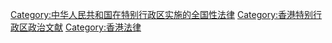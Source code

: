 {{Wikisource category|在香港特别行政区实施的全国性法律}}

[[Category:中华人民共和国在特别行政区实施的全国性法律|Category:中华人民共和国在特别行政区实施的全国性法律]]
[[Category:香港特别行政区政治文献|Category:香港特别行政区政治文献]]
[[Category:香港法律|Category:香港法律]]
